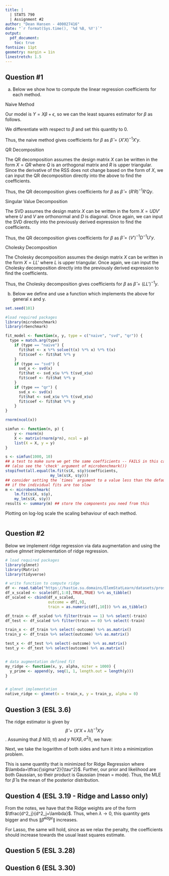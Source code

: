 ```yaml
---
title: |
  | STATS 790
  | Assignment #2
author: "Dean Hansen - 400027416"
date: "`r format(Sys.time(), '%d %B, %Y')`"
output: 
  pdf_document:
    toc: true
fontsize: 11pt
geometry: margin = 1in
linestretch: 1.5
---
```


\newpage
## Question #1

a) Below we show how to compute the linear regression coefficients for each method.

$\text{Naive Method}$

Our model is $Y=X\beta + \epsilon$, so we can the least squares estimator for $\beta$ as follows.

```{=latex}
\begin{align}
\text{RSS} &= \epsilon' \epsilon\\
           &= (Y-X\beta)'(Y-X\beta)\\
           &= Y'Y-2Y'X\beta+\beta'X'X\beta\\
\end{align}
```

We differentiate with respect to $\beta$ and set this quantity to $0$.

```{=latex}
\begin{align}
\tfrac{dRSS}{d\beta} &= -2X'y+2X'X\beta\\
                   0 &= -X'y+X'X\beta\\
         \hat{\beta} &= (X'X)^{-1}X'y\\
\end{align}
```

Thus, the naive method gives coefficients for $\beta$ as $\hat{\beta} = (X'X)^{-1}X'y$.


$\text{QR Decomposition}$

The QR decomposition assumes the design matrix $X$ can be written in the form $X=QR$ where $Q$ is an orthogonal matrix and $R$ is upper triangular. Since the derivative of the RSS does not change based on the form of $X$, we can input the QR decomposition directly into the above to find the coefficients.

```{=latex}
\begin{align}
\hat{\beta} &= (X'X)^{-1}X'y\\
&= ((QR)'QR)^{-1}(QR)'y\\
&= ((R'Q'QR)^{-1}R'Q'y\\
&= ((R'R)^{-1}R'Qy\\
\end{align}
```

Thus, the QR decomposition gives coefficients for $\beta$ as $\hat{\beta}=(R'R)^{-1}R'Qy$.

$\text{Singular Value Decomposition}$

The SVD assumes the design matrix $X$ can be written in the form $X=UDV'$ where $U$ and $V$ are orthonormal and $D$ is diagonal. Once again, we can input the SVD directly into the previously derived expression to find the coefficients.

```{=latex}
\begin{align}
\hat{\beta} &= (X'X)^{-1}X'y\\
&= ((UDV')'UDV')^{-1}(UDV')'y\\
&= (VD'U'UDV')^{-1}VD'U'y\\
&= (VD'DV')^{-1}VD'U'y\\
&= (V')^{-1}D^{-1}U'y\\
\end{align}
```

Thus, the QR decomposition gives coefficients for $\beta$ as $\hat{\beta}=(V')^{-1}D^{-1}U'y$.

$\text{Cholesky Decomposition}$

The Cholesky decomposition assumes the design matrix $X$ can be written in the form $X=LL'$ where $L$ is upper triangular. Once again, we can input the Cholesky decomposition directly into the previously derived expression to find the coefficients.

```{=latex}
\begin{align}
\hat{\beta} &= (X'X)^{-1}X'y\\
&= ((LL')'LL')^{-1}(LL')'y\\
&= (LL'LL')^{-1}LL'y\\
&= (LL')^{-1}y\\
\end{align}
```

Thus, the Cholesky decomposition gives coefficients for $\beta$ as $\hat{\beta}=(LL')^{-1}y$.

b) Below we define and use a function which implements the above for general x and y.

```r
set.seed(101)

#load required packages
library(microbenchmark)
library(rbenchmark)

fit_model <- function(x, y, type = c("naive", "svd", "qr")) {
  type = match.arg(type)
    if (type == "naive") {
      fit$hat <- x %*% solve(t(x) %*% x) %*% t(x)
      fit$coef <- fit$hat %*% y
    }
    if (type == "svd") {
      svd_x <- svd(x)
      fit$hat <- svd_x$u %*% t(svd_x$u)
      fit$coef <- fit$hat %*% y
    }
    if (type == "qr") {
      svd_x <- svd(x)
      fit$hat <- svd_x$u %*% t(svd_x$u)
      fit$coef <- fit$hat %*% y
    }
}

rnorm(ncol(x))

simfun <- function(n, p) {
    y <- rnorm(n)
    X <- matrix(rnorm(p*n), ncol = p)
    list(X = X, y = y)
}

s <- simfun(1000, 10)
## a test to make sure we get the same coefficients -- FAILS in this case
## (also see the 'check' argument of microbenchmark())
stopifnot(all.equal(lm.fit(s$X, s$y)$coefficients,
                    my_lm(s$X, s$y)))
## consider setting the `times` argument to a value less than the default of 100
## if the individual fits are too slow
m <- microbenchmark(
    lm.fit(s$X, s$y),
    my_lm(s$X, s$y))
results <- summary(m) ## store the components you need from this    

```


Plotting on log-log scale the scaling behaviour of each method.

```r

```


\newpage
## Question #2

Below we implement ridge regression via data augmentation and using the native $glmnet$ implementation of ridge regression.

```r

# load required packages
library(glmnet)
library(Matrix)
library(tidyverse)

# write function to compute ridge
df <- read.table("https://hastie.su.domains/ElemStatLearn/datasets/prostate.data")
df_x_scaled <- scale(df[,1:8],TRUE,TRUE) %>% as_tibble()
df_scaled <- cbind(df_x_scaled,
                   outcome = df[,9],
                   train = as.numeric(df[,10])) %>% as_tibble()

df_train <- df_scaled %>% filter(train == 1) %>% select(-train)
df_test <- df_scaled %>% filter(train == 0) %>% select(-train)

train_x <- df_train %>% select(-outcome) %>% as.matrix()
train_y <- df_train %>% select(outcome) %>% as.matrix()

test_x <- df_test %>% select(-outcome) %>% as.matrix()
test_y <- df_test %>% select(outcome) %>% as.matrix()


# data augmentation defined fit
my_ridge <- function(x, y, alpha, niter = 1000) {
  y_prime <- append(y, seq(1, 1, length.out = length(y)))
}


# glmnet implementation
native_ridge <- glmnet(x = train_x, y = train_y, alpha = 0)
```

\newpage
## Question 3 (ESL 3.6)

The ridge estimator is given by $$\hat{\beta} = (X'X+ \lambda I)^{-1}X'y$$. Assuming that $\beta \text{~}N(0,\tau I)$ and $y \text{~}N(X\beta, \sigma^2I)$, we have:

```{=latex}
\begin{align}
\hat{\beta} &= \text{argmax } Pr(y | X, \beta)Pr(\beta)\\
&= \text{argmax } e^{-\tfrac{1}{2\tau^2}\beta'\beta} e^{-\tfrac{1}{2\sigma^2}(y-X\beta)'(y-X\beta)}\\
&= \text{argmax } e^{-\tfrac{1}{2\tau^2}\beta'\beta -\tfrac{1}{2\sigma^2}(y-X\beta)'(y-X\beta)}
\end{align}
```

Next, we take the logarithm of both sides and turn it into a minimization problem.

```{=latex}
\begin{align}
log(\hat{\beta}) &= \text{argmin } \tfrac{1}{2\tau^2}\beta'\beta + \tfrac{1}{2\sigma^2}(y-X\beta)'(y-X\beta)\\
&= \text{argmin } \tfrac{1}{2\tau^2} \|\beta \|^2_2 + \tfrac{1}{2\sigma^2}(y-X\beta)'(y-X\beta)\\
&= \text{argmin } \tfrac{\sigma^2}{\tau^2} \|\beta \|^2_2 + (y-X\beta)'(y-X\beta)
\end{align}
```

This is same quantity that is minimized for Ridge Regression where $\lambda=\tfrac{\sigma^2}{\tau^2}$. Further, our prior and likelihood are both Gaussian, so their product is Gaussian (mean = mode). Thus, the MLE for $\hat{\beta}$ is the mean of the posterior distribution.

\newpage
## Question 4 (ESL 3.19 - Ridge and Lasso only)

From the notes, we have that the Ridge weights are of the form $\tfrac{d^2_j}{d^2_j+\lambda}$. Thus, when $\lambda \rightarrow 0$, this quantity gets bigger and thus $\|\hat{\beta}^{ridge} \|$ increases.

For Lasso, the same will hold, since as we relax the penalty, the coefficients should increase towards the usual least squares estimate.

\newpage
## Question 5 (ESL 3.28)



\newpage
## Question 6 (ESL 3.30)



